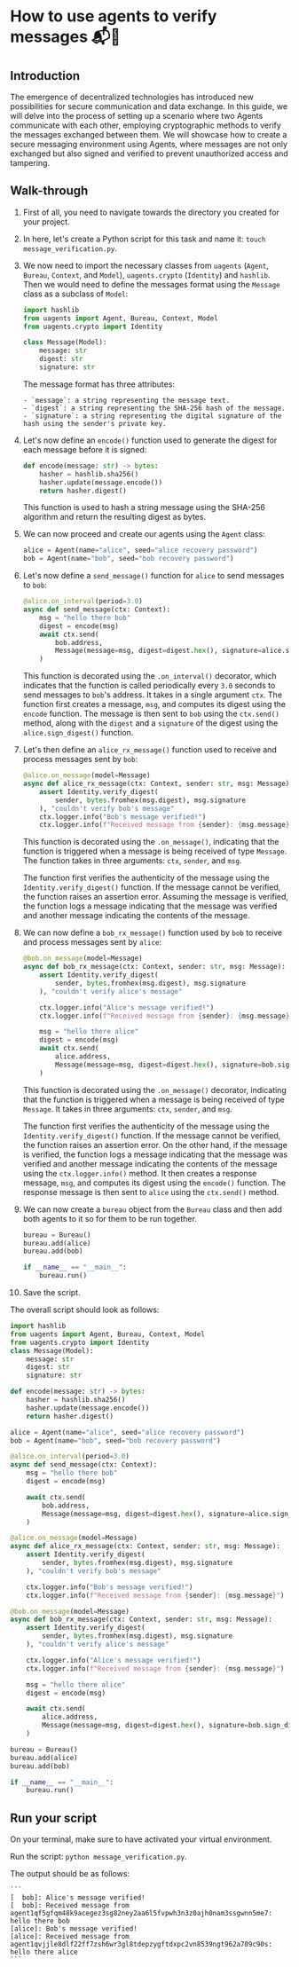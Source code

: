 # How to use agents to verify messages 📬🔐

## Introduction

The emergence of decentralized technologies has introduced new possibilities for secure communication and data exchange. In this guide, we will delve into the process of setting up a scenario where two Agents communicate with each other, employing cryptographic methods to verify the messages exchanged between them. We will showcase how to create a secure messaging environment using Agents, where messages are not only exchanged but also signed and verified to prevent unauthorized access and tampering.

## Walk-through

1. First of all, you need to navigate towards the directory you created for your project.

2. In here, let's create a Python script for this task and name it: `touch message_verification.py`.

3. We now need to import the necessary classes from `uagents` (`Agent`, `Bureau`, `Context`, and `Model`), `uagents.crypto` (`Identity`) and `hashlib`. Then we would need to define the messages format using the `Message` class as a subclass of `Model`:

   ```py copy
   import hashlib
   from uagents import Agent, Bureau, Context, Model
   from uagents.crypto import Identity

   class Message(Model):
       message: str
       digest: str
       signature: str
   ```

   The message format has three attributes:

       - `message`: a string representing the message text.
       - `digest`: a string representing the SHA-256 hash of the message.
       - `signature`: a string representing the digital signature of the hash using the sender's private key.

4. Let's now define an `encode()` function used to generate the digest for each message before it is signed:

   ```py copy
   def encode(message: str) -> bytes:
       hasher = hashlib.sha256()
       hasher.update(message.encode())
       return hasher.digest()
   ```

   This function is used to hash a string message using the SHA-256 algorithm and return the resulting digest as bytes.

5. We can now proceed and create our agents using the `Agent` class:

   ```py copy
   alice = Agent(name="alice", seed="alice recovery password")
   bob = Agent(name="bob", seed="bob recovery password")
   ```

6. Let's now define a `send_message()` function for `alice` to send messages to `bob`:

   ```py copy
   @alice.on_interval(period=3.0)
   async def send_message(ctx: Context):
       msg = "hello there bob"
       digest = encode(msg)
       await ctx.send(
           bob.address,
           Message(message=msg, digest=digest.hex(), signature=alice.sign_digest(digest)),
       )
   ```

   This function is decorated using the `.on_interval()` decorator, which indicates that the function is called periodically every `3.0` seconds to send messages to `bob`'s address. It takes in a single argument `ctx`. The function first creates a message, `msg`, and computes its digest using the `encode` function. The message is then sent to `bob` using the `ctx.send()` method, along with the `digest` and a `signature` of the digest using the `alice.sign_digest()` function.

7. Let's then define an `alice_rx_message()` function used to receive and process messages sent by `bob`:

   ```py copy
   @alice.on_message(model=Message)
   async def alice_rx_message(ctx: Context, sender: str, msg: Message):
       assert Identity.verify_digest(
           sender, bytes.fromhex(msg.digest), msg.signature
       ), "couldn't verify bob's message"
       ctx.logger.info("Bob's message verified!")
       ctx.logger.info(f"Received message from {sender}: {msg.message}")
   ```

   This function is decorated using the `.on_message()`, indicating that the function is triggered when a message is being received of type `Message`. The function takes in three arguments: `ctx`, `sender`, and `msg`.

   The function first verifies the authenticity of the message using the `Identity.verify_digest()` function. If the message cannot be verified, the function raises an assertion error. Assuming the message is verified, the function logs a message indicating that the message was verified and another message indicating the contents of the message.

8. We can now define a `bob_rx_message()` function used by `bob` to receive and process messages sent by `alice`:

   ```py copy
   @bob.on_message(model=Message)
   async def bob_rx_message(ctx: Context, sender: str, msg: Message):
       assert Identity.verify_digest(
           sender, bytes.fromhex(msg.digest), msg.signature
       ), "couldn't verify alice's message"

       ctx.logger.info("Alice's message verified!")
       ctx.logger.info(f"Received message from {sender}: {msg.message}")

       msg = "hello there alice"
       digest = encode(msg)
       await ctx.send(
           alice.address,
           Message(message=msg, digest=digest.hex(), signature=bob.sign_digest(digest)),
       )
   ```

   This function is decorated using the `.on_message()` decorator, indicating that the function is triggered when a message is being received of type `Message`. It takes in three arguments: `ctx`, `sender`, and `msg`.

   The function first verifies the authenticity of the message using the `Identity.verify_digest()` function. If the message cannot be verified, the function raises an assertion error. On the other hand, if the message is verified, the function logs a message indicating that the message was verified and another message indicating the contents of the message using the `ctx.logger.info()` method. It then creates a response message, `msg`, and computes its digest using the `encode()` function. The response message is then sent to `alice` using the `ctx.send()` method.

9. We can now create a `bureau` object from the `Bureau` class and then add both agents to it so for them to be run together.

   ```py copy
   bureau = Bureau()
   bureau.add(alice)
   bureau.add(bob)

   if __name__ == "__main__":
       bureau.run()
   ```

10. Save the script.

The overall script should look as follows:

```py copy filename="message_verification.py"
import hashlib
from uagents import Agent, Bureau, Context, Model
from uagents.crypto import Identity
class Message(Model):
    message: str
    digest: str
    signature: str

def encode(message: str) -> bytes:
    hasher = hashlib.sha256()
    hasher.update(message.encode())
    return hasher.digest()

alice = Agent(name="alice", seed="alice recovery password")
bob = Agent(name="bob", seed="bob recovery password")

@alice.on_interval(period=3.0)
async def send_message(ctx: Context):
    msg = "hello there bob"
    digest = encode(msg)

    await ctx.send(
        bob.address,
        Message(message=msg, digest=digest.hex(), signature=alice.sign_digest(digest)),
    )

@alice.on_message(model=Message)
async def alice_rx_message(ctx: Context, sender: str, msg: Message):
    assert Identity.verify_digest(
        sender, bytes.fromhex(msg.digest), msg.signature
    ), "couldn't verify bob's message"

    ctx.logger.info("Bob's message verified!")
    ctx.logger.info(f"Received message from {sender}: {msg.message}")

@bob.on_message(model=Message)
async def bob_rx_message(ctx: Context, sender: str, msg: Message):
    assert Identity.verify_digest(
        sender, bytes.fromhex(msg.digest), msg.signature
    ), "couldn't verify alice's message"

    ctx.logger.info("Alice's message verified!")
    ctx.logger.info(f"Received message from {sender}: {msg.message}")

    msg = "hello there alice"
    digest = encode(msg)

    await ctx.send(
        alice.address,
        Message(message=msg, digest=digest.hex(), signature=bob.sign_digest(digest)),
    )

bureau = Bureau()
bureau.add(alice)
bureau.add(bob)

if __name__ == "__main__":
    bureau.run()
```

## Run your script

On your terminal, make sure to have activated your virtual environment.

Run the script: `python message_verification.py`.

The output should be as follows:

    ```
    [  bob]: Alice's message verified!
    [  bob]: Received message from agent1qf5gfqm48k9acegez3sg82ney2aa6l5fvpwh3n3z0ajh0nam3ssgwnn5me7: hello there bob
    [alice]: Bob's message verified!
    [alice]: Received message from agent1qvjjle8dlf22ff7zsh6wr3gl8tdepzygftdxpc2vn8539ngt962a709c90s: hello there alice
    ```
